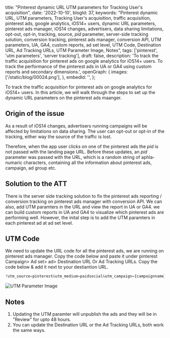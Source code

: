   title: "Pinterest dynamic URL UTM parameters for Tracking User's acquisition",
  date: '2022-10-10',
  blogId: 37,
  keywords:
    "Pinterest dynamic URL, UTM parameters, Tracking User's acquisition, traffic acquisition, pinterest ads, google analytics, iOS14+ users, dynamic URL parameters, pinterest ads manager, iOS14 changes, advertisers, data sharing limitations, opt-out, opt-in, tracking, source, _pid_ parameter, server-side tracking solution, conversion tracking, pinterest ads manager, conversion API, UTM parameters, UA, GA4, custom reports, ad set level, UTM Code, Destination URL, Ad Tracking URLs, UTM Parameter Image, Notes",
  tags: ['pinterest', 'utm parameters', 'server tracking'],
  draft: false,
  description:
    'To track the traffic acquisition for pinterest ads on google analytics for iOS14+ users. To track the performance of the pinterest ads in UA or GA4 using custom reports and secondary dimensions.',
  openGraph: {
    images: ['/static/blog/00024.png'],
  },
  embedId: '',
};

<BlogHeader metadata={metadata} />

To track the traffic acquisition for pinterest ads on google analytics for iOS14+ users. In this article, we will walk through the steps to set up the dynamic URL parameters on the pinterest ads maanger.

## Origin of the issue

As a result of iOS14 changes, advertisers running campaigns will be affected by limitations on data sharing. The user can opt-out or opt-in of the tracking, either way the source of the traffic is lost.

Therefore, when the app user clicks on one of the pinterest ads the _pid_ is not passed with the landing page URL. Before these updates, an _pid_ parameter was passed with the URL, which is a random string of aphla-numaric characters, containing all the information about pinterest ads, campaign, ad group etc.

## Solution to the ATT

There is the server side tracking solution to fix the pinterest ads reporting / conversion tracking on pinterest ads manager with conversion API. We can also, add UTM paramters in the URL and view the report in UA or GA4. we can build custom reports in UA and GA4 to visualize which pinterest ads are performing well. However, the inital step is to add the UTM paramters in each pinterest ad at ad set level.

## UTM Code

We need to update the URL code for all the pinterest ads, we are running on pinterest ads manager. Copy the code below and paste it under pinterest Campaign> Ad set> ad> Destination URL Or Ad Tracking URLs. Copy the code below & add it next to your destiantion URL.

```javascript
?utm_source=pinterest&utm_medium=paidsocial&utm_campaign={campaignname}&utm_id={campaignid}&utm_term={adgroupname}&utm_content={adid}
```

![UTM Parameter Image](/static/blog/00037_1.png)

## Notes

1. Updating the UTM paramter will unpublish the ads and they will be in "Review" for upto 48 hours.
2. You can update the Destination URL or the Ad Tracking URLs, both work the same ways.
